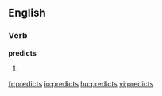 ==English==

===Verb===
'''predicts'''

# {{third person singular of|[[predict]]}}

[[fr:predicts]]
[[io:predicts]]
[[hu:predicts]]
[[vi:predicts]]